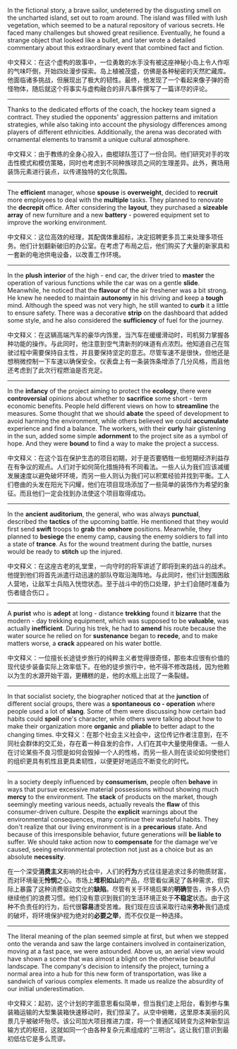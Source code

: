 In the fictional story, a brave sailor, undeterred by the disgusting smell on the uncharted island, set out to roam around. The island was filled with lush vegetation, which seemed to be a natural repository of various secrets. He faced many challenges but showed great resilience. Eventually, he found a strange object that looked like a bullet, and later wrote a detailed commentary about this extraordinary event that combined fact and fiction. 

中文释义：在这个虚构的故事中，一位勇敢的水手没有被这座神秘小岛上令人作呕的气味吓倒，开始四处漫步探索。岛上植被茂盛，仿佛是各种秘密的天然贮藏库。他面临诸多挑战，但展现出了极大的韧性。最终，他发现了一个看起来像子弹的奇怪物体，随后就这个将事实与虚构融合的非凡事件撰写了一篇详尽的评论。 

___

Thanks to the dedicated efforts of the coach, the hockey team signed a contract. They studied the opponents' aggression patterns and imitation strategies, while also taking into account the physiology differences among players of different ethnicities. Additionally, the arena was decorated with ornamental elements to transmit a unique cultural atmosphere. 

中文释义：由于教练的全身心投入，曲棍球队签订了一份合同。他们研究对手的攻击性模式和模仿策略，同时也考虑到不同种族球员之间的生理差异。此外，赛场用装饰元素进行装点，以传递独特的文化氛围。  

___

The **efficient** manager, whose **spouse** is **overweight**, decided to **recruit** more employees to deal with the **multiple** tasks. They planned to renovate the **decrepit** office. After considering the **layout**, they purchased a **sizeable** **array** of new furniture and a new **battery** - powered equipment set to improve the working environment. 

中文释义：这位高效的经理，其配偶体重超标，决定招聘更多员工来处理多项任务。他们计划翻新破旧的办公室。在考虑了布局之后，他们购买了大量的新家具和一套新的电池供电设备，以改善工作环境。 

___

In the **plush** **interior** of the high - end car, the driver tried to **master** the operation of various functions while the car was on a gentle **slide**. Meanwhile, he noticed that the **flavour** of the air freshener was a bit strong. He knew he needed to maintain **autonomy** in his driving and keep a **tough** mind. Although the speed was not very high, he still wanted to **curb** it a little to ensure safety. There was a decorative **strip** on the dashboard that added some style, and he also considered the **sufficiency** of fuel for the journey. 

中文释义：在这辆高端汽车的豪华内饰里，当汽车在缓缓滑动时，司机努力掌握各种功能的操作。与此同时，他注意到空气清新剂的味道有点浓烈。他知道自己在驾驶过程中需要保持自主性，并且要保持坚定的意志。尽管车速不是很快，但他还是想稍微控制一下车速以确保安全。仪表盘上有一条装饰条增添了几分风格，而且他还考虑到了此次行程燃油是否充足。  

___

In the **infancy** of the project aiming to protect the **ecology**, there were **controversial** opinions about whether to **sacrifice** some short - term economic benefits. People held different views on how to **streamline** the measures. Some thought that we should **abate** the speed of development to avoid harming the environment, while others believed we could **accumulate** experience and find a balance. The workers, with their **curly** hair glistening in the sun, added some simple **adornment** to the project site as a symbol of hope. And they were **bound** to find a way to make the project a success. 

中文释义：在这个旨在保护生态的项目初期，对于是否要牺牲一些短期经济利益存在有争议的观点。人们对于如何简化措施持有不同看法。一些人认为我们应该减缓发展速度以避免破坏环境，而另一些人则认为我们可以积累经验并找到平衡。工人们卷曲的头发在阳光下闪耀，他们在项目现场添加了一些简单的装饰作为希望的象征。而且他们一定会找到办法使这个项目取得成功。 

___

In the **ancient** **auditorium**, the general, who was always **punctual**, described the **tactics** of the upcoming battle. He mentioned that they would first send **swift** troops to **grab** the **onshore** positions. Meanwhile, they planned to **besiege** the enemy camp, causing the enemy soldiers to fall into a state of **trance**. As for the wound treatment during the battle, nurses would be ready to **stitch** up the injured. 

中文释义：在这座古老的礼堂里，一向守时的将军讲述了即将到来的战斗的战术。他提到他们将首先派遣行动迅速的部队夺取沿海阵地。与此同时，他们计划围困敌人营地，让敌军士兵陷入恍惚状态。至于战斗中的伤口处理，护士们会随时准备为伤者缝合伤口 。  

___

A **purist** who is **adept** at long - distance **trekking** found it **bizarre** that the modern - day trekking equipment, which was supposed to be **valuable**, was actually **inefficient**. During his trek, he had to **amend** his route because the water source he relied on for **sustenance** began to **recede**, and to make matters worse, a **crack** appeared on his water bottle. 

中文释义：一位擅长长途徒步旅行的纯粹主义者觉得很奇怪，那些本应很有价值的现代徒步装备实际上效率低下。在他的徒步旅行中，他不得不修改路线，因为他赖以为生的水源开始干涸，更糟糕的是，他的水瓶上出现了一条裂缝。 

___

In that socialist society, the biographer noticed that at the **junction** of different social groups, there was a **spontaneous** **co - operation** where people used a lot of **slang**. Some of them were discussing how certain bad habits could **spoil** one's character, while others were talking about how to make their organization more **organic** and **pliable** to better adapt to the changing times. 
中文释义：在那个社会主义社会中，这位传记作者注意到，在不同社会群体的交汇处，存在着一种自发的合作，人们在其中大量使用俚语。一些人在讨论某些不良习惯是如何会毁掉一个人的性格，而另一些人则在谈论如何使他们的组织更具有机性且更具柔韧性，以便更好地适应不断变化的时代。  

___

In a society deeply influenced by **consumerism**, people often **behave** in ways that pursue excessive material possessions without showing much **mercy** to the environment. The **stack** of products on the market, though seemingly meeting various needs, actually reveals the **flaw** of this consumer-driven culture. Despite the **explicit** warnings about the environmental consequences, many continue their wasteful habits. They don't realize that our living environment is in a **precarious** state. And because of this irresponsible behavior, future generations will **be liable to** suffer. We should take action now to **compensate** for the damage we've caused, seeing environmental protection not just as a choice but as an absolute **necessity**. 

在一个深受**消费主义**影响的社会中，人们的**行为**方式往往是追求过多的物质财富，而对环境毫无**怜悯**之心。市场上**堆积如山**的产品，尽管看似满足了各种需求，但实际上暴露了这种消费驱动文化的**缺陷**。尽管有关于环境后果的**明确**警告，许多人仍继续他们的浪费习惯。他们没有意识到我们的生活环境正处于**不稳定**状态。由于这种不负责任的行为，后代很**容易**遭受苦难。我们现在应该采取行动来**弥补**我们造成的破坏，将环境保护视为绝对的**必要之举**，而不仅仅是一种选择。 

___

The literal meaning of the plan seemed simple at first, but when we stepped onto the veranda and saw the large containers involved in containerization, moving at a fast pace, we were astounded. Above us, an aerial view would have shown a scene that was almost a blight on the otherwise beautiful landscape. The company's decision to intensify the project, turning a normal area into a hub for this new form of transportation, was like a sandwich of various complex elements. It made us realize the absurdity of our initial underestimation. 

中文释义：起初，这个计划的字面意思看似简单，但当我们走上阳台，看到参与集装箱运输的大型集装箱快速移动时，我们惊呆了。从空中俯瞰，这里原本美丽的风景几乎被破坏殆尽。该公司加大项目推进力度，将一个普通区域转变为这种新型运输方式的枢纽，这就如同一个由各种复杂元素组成的“三明治”。这让我们意识到最初低估它是多么荒谬。  